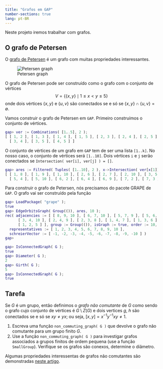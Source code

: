 ```yaml
---
title: "Grafos em GAP"
number-sections: true
lang: pt-BR
---
```


Neste projeto iremos trabalhar com grafos. 

## O grafo de Petersen


:::{.subexample}
O [grafo de Petersen](http://pt.wikipedia.org/wiki/Grafo_de_Petersen) é um grafo com muitas  propriedades interessantes. 


![Petersen graph](pics/Petersen1_tiny.svg)

O grafo de Petersen pode
ser construído como o grafo com o conjunto de vértices 
$$
V=\{\{x,y\}\mid 1\leq x<y\leq 5\}
$$
onde dois vértices $\{x,y\}$ e $\{u,v\}$ são conectados se e só se $\{x,y\}\cap \{u,v\}=\emptyset$.


Vamos construir o grafo de Petersen em `GAP`. Primeiro  construímos o conjunto de vértices. 

```matlab
gap> ver := Combinations( [1..5], 2 );
[ [ 1, 2 ], [ 1, 3 ], [ 1, 4 ], [ 1, 5 ], [ 2, 3 ], [ 2, 4 ], [ 2, 5 ], 
  [ 3, 4 ], [ 3, 5 ], [ 4, 5 ] ]
```


O conjunto de vértices de um grafo em `GAP` tem de ser uma lista `[1..k]`. No nosso caso, o conjunto de vértices será `[1..10]`. Dois vértices `i` e `j`
serão conectados se `Intersection( ver[i], ver[j] ) = []`.

```matlab
gap> ares := Filtered( Tuples( [1..10], 2 ), x->Intersection( ver[x[1]], ver[x[2]] ) = [] );
[ [ 1, 8 ], [ 1, 9 ], [ 1, 10 ], [ 2, 6 ], [ 2, 7 ], [ 2, 10 ], [ 3, 5 ], [ 3, 7 ], [ 3, 9 ], [ 4, 5 ], [ 4, 6 ], [ 4, 8 ], [ 5, 3 ], 
  [ 5, 4 ], [ 5, 10 ], [ 6, 2 ], [ 6, 4 ], [ 6, 9 ], [ 7, 2 ], [ 7, 3 ], [ 7, 8 ], [ 8, 1 ], [ 8, 4 ], [ 8, 7 ], [ 9, 1 ], [ 9, 3 ], [ 9, 6 ], [ 10, 1 ], [ 10, 2 ], [ 10, 5 ] ]
```

Para construir o grafo de Petersen, nós precisamos do pacote GRAPE de `GAP`. O grafo vai ser construído pela função

<!--http://www.gap-system.org/Manuals/pkg/grape/htm/CHAP002.htm#SECT002</Link><LinkText><Code>EdgeOrbitsGraph( G, ares, n )</Code></LinkText></URL>. 
O argumento <Arg>G</Arg> é um grupo que age sobre o conjunto de vértices, 
<Arg>ares</Arg> é um conjunto de arestas, e <Arg>n</Arg> é o número de 
vértices. O grafo construído pela função vai ter <Code>[1..n]</Code>
como conjunto de vértices, e o <M>G</M>-fecho de <Arg>ares</Arg> como 
conjunto de arestas. Nos nossos exemplos nós vamos trabalhar com <M>G=1</M>, 
e neste caso o conjunto de arestas vai ser <Arg>ares</Arg>.

-->
```matlab
gap> LoadPackage( "grape" );
true
gap> EdgeOrbitsGraph( Group(()), ares, 10 );
rec( adjacencies := [ [ 8, 9, 10 ], [ 6, 7, 10 ], [ 5, 7, 9 ], [ 5, 6, 8 ], 
      [ 3, 4, 10 ], [ 2, 4, 9 ], [ 2, 3, 8 ], [ 1, 4, 7 ], [ 1, 3, 6 ], 
      [ 1, 2, 5 ] ], group := Group(()), isGraph := true, order := 10, 
  representatives := [ 1, 2, 3, 4, 5, 6, 7, 8, 9, 10 ], 
  schreierVector := [ -1, -2, -3, -4, -5, -6, -7, -8, -9, -10 ] )
gap> 
```

```matlab
gap> IsConnectedGraph( G );
true
gap> Diameter( G );
2
gap> Girth( G );
5
gap> IsConnectedGraph( G );
true
```
:::

## Tarefa


:::{.subproblem}
Se $G$ é um grupo, então definimos o *grafo não comutante* de $G$ como sendo o grafo cujo conjunto de vértices é $G\setminus Z(G)$ e dois vertices $g,\ h$ são conectados se e só se $xy\neq yx$; ou seja, $[x,y]=x^{-1}y^{-1}xy\neq 1$.


1. Escreva uma função `non_commuting_graph( G )` que devolve o grafo não comutante para um grupo finito $G$.
2. Use a função `non_commuting_graph( G )` para investigar grafos associados a grupos finitos de ordem pequena (use a função
`SmallGroup`). Verifique se os grafos são conexos, determine o diâmetro.

Algumas propriedades interessentas de grafos não comutantes são demonstradas [neste artigo](http://www.sciencedirect.com/science/article/pii/S002186930600113X#).
:::